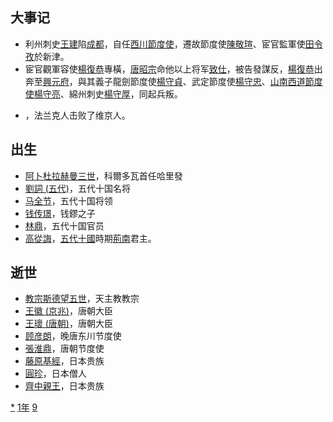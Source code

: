 {{yearTOC|891|唐'''[[大順_(唐昭宗)|大順]]二年'''；南诏'''[[嵯耶|嵯耶]]三年'''；日本'''[[寬平|寬平]]三年'''}}

== 大事记 ==
*利州刺史[[王建|王建]]陷[[成都|成都]]，自任[[西川節度使|西川節度使]]，遷故節度使[[陳敬瑄|陳敬瑄]]、宦官監軍使[[田令孜|田令孜]]於新津。
*宦官觀軍容使[[楊復恭|楊復恭]]專橫，[[唐昭宗|唐昭宗]]命他以上将军[[致仕|致仕]]，被告發謀反，[[楊復恭|楊復恭]]出奔至[[興元府|興元府]]，與其義子龍劍節度使[[楊守貞|楊守貞]]、武定節度使[[楊守忠|楊守忠]]、[[山南西道節度使|山南西道節度使]][[楊守亮|楊守亮]]、綿州刺史[[楊守厚|楊守厚]]，同起兵叛。
*{{le|鲁汶战役|Battle_of_Leuven_(891)}}，法兰克人击败了维京人。

== 出生 ==
* [[阿卜杜拉赫曼三世|阿卜杜拉赫曼三世]]，科爾多瓦首任哈里發
* [[劉詞_(五代)|劉詞 (五代)]]，五代十国名将
* [[马全节|马全节]]，五代十国将领
* [[钱传璟|钱传璟]]，钱鏐之子
* [[林鼎|林鼎]]，五代十国官员
* [[高從誨|高從誨]]，[[五代十國|五代十國]]時期[[荊南|荊南]]君主。

== 逝世 ==
* [[教宗斯德望五世|教宗斯德望五世]]，天主教教宗
* [[王徽_(京兆)|王徽 (京兆)]]，唐朝大臣
* [[王瓌_(唐朝)|王瓌 (唐朝)]]，唐朝大臣
* [[顾彦朗|顾彦朗]]，晚唐东川节度使
* [[張淮鼎|張淮鼎]]，唐朝节度使
* [[藤原基經|藤原基經]]，日本贵族
* [[圓珍|圓珍]]，日本僧人
* [[齊中親王|齊中親王]]，日本贵族
{{Wikisource year mention}}


[[Category:891年|*]]
[[Category:890年代|1年]]
[[Category:9世纪各年|9]]